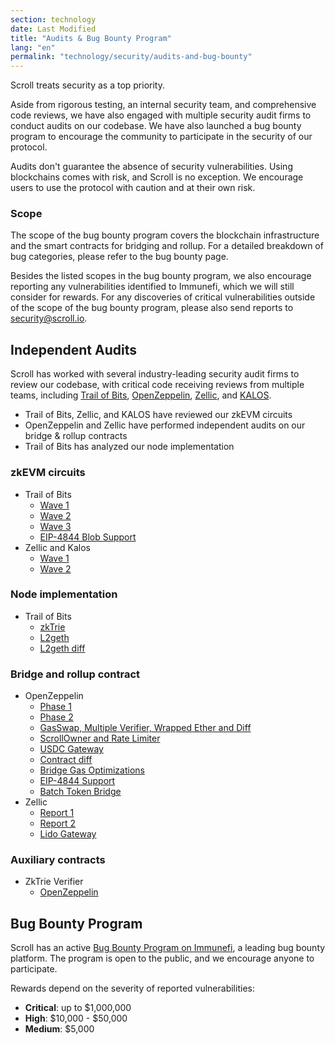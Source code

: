 ```yaml
---
section: technology
date: Last Modified
title: "Audits & Bug Bounty Program"
lang: "en"
permalink: "technology/security/audits-and-bug-bounty"
---
```



Scroll treats security as a top priority.

Aside from rigorous testing, an internal security team, and comprehensive code reviews, we have also engaged with multiple security audit firms to conduct audits on our codebase. We have also launched a bug bounty program to encourage the community to participate in the security of our protocol.

<Aside type="danger" title="">
  Audits don't guarantee the absence of security vulnerabilities. Using blockchains comes with risk, and Scroll is no
  exception. We encourage users to use the protocol with caution and at their own risk.
</Aside>

### Scope

The scope of the bug bounty program covers the blockchain infrastructure and the smart contracts for bridging and rollup. For a detailed breakdown of bug categories, please refer to the bug bounty page.

Besides the listed scopes in the bug bounty program, we also encourage reporting any vulnerabilities identified to Immunefi, which we will still consider for rewards. For any discoveries of critical vulnerabilities outside of the scope of the bug bounty program, please also send reports to security@scroll.io.

## Independent Audits

Scroll has worked with several industry-leading security audit firms to review our codebase, with critical code receiving reviews from multiple teams, including [Trail of Bits](https://www.trailofbits.com/), [OpenZeppelin](https://www.openzeppelin.com/), [Zellic](https://www.zellic.io/), and [KALOS](https://www.kalos.xyz/).

- Trail of Bits, Zellic, and KALOS have reviewed our zkEVM circuits
- OpenZeppelin and Zellic have performed independent audits on our bridge & rollup contracts
- Trail of Bits has analyzed our node implementation

### zkEVM circuits

- Trail of Bits
  - [Wave 1](https://github.com/trailofbits/publications/blob/master/reviews/2023-04-scroll-zkEVM-wave1-securityreview.pdf)
  - [Wave 2](https://github.com/trailofbits/publications/blob/master/reviews/2023-08-scroll-zkEVM-wave2-securityreview.pdf)
  - [Wave 3](https://github.com/trailofbits/publications/blob/master/reviews/2023-09-scroll-zkEVM-wave3-securityreview.pdf)
  - [EIP-4844 Blob Support](https://github.com/trailofbits/publications/blob/master/reviews/2024-04-scroll-4844-blob-securityreview.pdf)
- Zellic and Kalos
  - [Wave 1](https://github.com/Zellic/publications/blob/master/Scroll%20zkEVM%20-%20Part%201%20-%20Audit%20Report.pdf)
  - [Wave 2](https://github.com/Zellic/publications/blob/master/Scroll%20zkEVM%20-%20Part%202%20-%20Audit%20Report.pdf)

### Node implementation

- Trail of Bits
  - [zkTrie](https://github.com/trailofbits/publications/blob/master/reviews/2023-07-scroll-zktrie-securityreview.pdf)
  - [L2geth](https://github.com/trailofbits/publications/blob/master/reviews/2023-08-scrollL2geth-initial-securityreview.pdf)
  - [L2geth diff](https://github.com/trailofbits/publications/blob/master/reviews/2023-08-scrollL2geth-securityreview.pdf)

### Bridge and rollup contract

- OpenZeppelin
  - [Phase 1](https://blog.openzeppelin.com/scroll-layer-1-audit-1)
  - [Phase 2](https://blog.openzeppelin.com/scroll-phase-2-audit)
  - [GasSwap, Multiple Verifier, Wrapped Ether and Diff](https://blog.openzeppelin.com/scroll-gasswap-multiple-verifier-wrapped-ether-and-diff-audit)
  - [ScrollOwner and Rate Limiter](https://blog.openzeppelin.com/scrollowner-and-rate-limiter-audit)
  - [USDC Gateway](https://blog.openzeppelin.com/scroll-usdc-gateway-audit)
  - [Contract diff](https://blog.openzeppelin.com/scroll-diff-audit-report)
  - [Bridge Gas Optimizations](https://blog.openzeppelin.com/scroll-bridge-gas-optimizations-audit)
  - [EIP-4844 Support](https://blog.openzeppelin.com/scroll-eip-4844-support-audit)
  - [Batch Token Bridge](https://blog.openzeppelin.com/scroll-batch-token-bridge-audit)
- Zellic
  - [Report 1](https://github.com/Zellic/publications/blob/master/Scroll%20-%2005.26.23%20Zellic%20Audit%20Report.pdf)
  - [Report 2](https://github.com/Zellic/publications/blob/master/Scroll%20-%2009.27.23%20Zellic%20Audit%20Report.pdf)
  - [Lido Gateway](https://github.com/Zellic/publications/blob/master/Scroll%20Lido%20Gateway%20-%20Zellic%20Audit%20Report.pdf)

### Auxiliary contracts
- ZkTrie Verifier
  - [OpenZeppelin](https://blog.openzeppelin.com/scroll-zktrieverifier-audit#notes-additional-information)

## Bug Bounty Program

Scroll has an active [Bug Bounty Program on Immunefi](https://immunefi.com/bounty/scroll/), a leading bug bounty platform. The program is open to the public, and we encourage anyone to participate.

Rewards depend on the severity of reported vulnerabilities:

- **Critical**: up to \$1,000,000
- **High**: \$10,000 - \$50,000
- **Medium**: \$5,000
